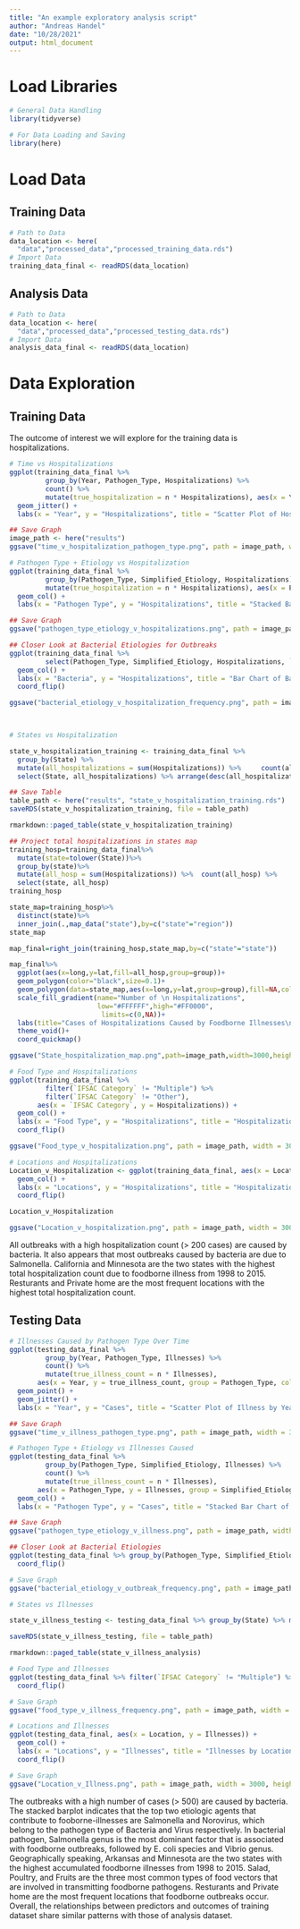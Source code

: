 ```yaml
---
title: "An example exploratory analysis script"
author: "Andreas Handel"
date: "10/28/2021"
output: html_document
---
```



# Load Libraries
```r
# General Data Handling
library(tidyverse)

# For Data Loading and Saving
library(here)
```

# Load Data

## Training Data
```r
# Path to Data
data_location <- here(
  "data","processed_data","processed_training_data.rds")
# Import Data
training_data_final <- readRDS(data_location)
```

## Analysis Data
```r
# Path to Data
data_location <- here(
  "data","processed_data","processed_testing_data.rds")
# Import Data
analysis_data_final <- readRDS(data_location)
```

# Data Exploration
## Training Data

The outcome of interest we will explore for the training data is hospitalizations.

```r
# Time vs Hospitalizations
ggplot(training_data_final %>% 
         group_by(Year, Pathogen_Type, Hospitalizations) %>% 
         count() %>% 
         mutate(true_hospitalization = n * Hospitalizations), aes(x = Year, y = true_hospitalization, group = Pathogen_Type, color = Pathogen_Type)) + geom_point() + 
  geom_jitter() + 
  labs(x = "Year", y = "Hospitalizations", title = "Scatter Plot of Hospitalizations by Year and Pathogen Type")

## Save Graph
image_path <- here("results")
ggsave("time_v_hospitalization_pathogen_type.png", path = image_path, width = 3000, height = 2000, units = "px")

# Pathogen Type + Etiology vs Hospitalization
ggplot(training_data_final %>% 
         group_by(Pathogen_Type, Simplified_Etiology, Hospitalizations) %>% count() %>% 
         mutate(true_hospitalization = n * Hospitalizations), aes(x = Pathogen_Type, y = true_hospitalization, group = Simplified_Etiology, fill = Simplified_Etiology)) +
  geom_col() + 
  labs(x = "Pathogen Type", y = "Hospitalizations", title = "Stacked Bar Chart of Hospitalizations by \nPathogen Type and Etiology")

## Save Graph
ggsave("pathogen_type_etiology_v_hospitalizations.png", path = image_path, width = 3000, height = 2000, units = "px")

## Closer Look at Bacterial Etiologies for Outbreaks
ggplot(training_data_final %>% 
         select(Pathogen_Type, Simplified_Etiology, Hospitalizations, `IFSAC Category`) %>% filter(Pathogen_Type == "Bacteria"), aes(x = Simplified_Etiology,y=`Hospitalizations`))+ 
  geom_col() + 
  labs(x = "Bacteria", y = "Hospitalizations", title = "Bar Chart of Bacteria Frequency")+
  coord_flip()

ggsave("bacterial_etiology_v_hospitalization_frequency.png", path = image_path, width = 3000, height = 2000, units = "px")


       
# States vs Hospitalization

state_v_hospitalization_training <- training_data_final %>% 
  group_by(State) %>% 
  mutate(all_hospitalizations = sum(Hospitalizations)) %>%     count(all_hospitalizations) %>% 
  select(State, all_hospitalizations) %>% arrange(desc(all_hospitalizations))

## Save Table
table_path <- here("results", "state_v_hospitalization_training.rds")
saveRDS(state_v_hospitalization_training, file = table_path)

rmarkdown::paged_table(state_v_hospitalization_training)

## Project total hospitalizations in states map
training_hosp=training_data_final%>%
  mutate(state=tolower(State))%>%
  group_by(state)%>%
  mutate(all_hosp = sum(Hospitalizations)) %>%  count(all_hosp) %>%
  select(state, all_hosp)
training_hosp

state_map=training_hosp%>%
  distinct(state)%>%
  inner_join(.,map_data("state"),by=c("state"="region"))
state_map

map_final=right_join(training_hosp,state_map,by=c("state"="state"))

map_final%>%
  ggplot(aes(x=long,y=lat,fill=all_hosp,group=group))+
  geom_polygon(color="black",size=0.1)+
  geom_polygon(data=state_map,aes(x=long,y=lat,group=group),fill=NA,color="black",size=0.3)+
  scale_fill_gradient(name="Number of \n Hospitalizations",
                      low="#FFFFFF",high="#FF0000",
                       limits=c(0,NA))+
  labs(title="Cases of Hospitalizations Caused by Foodborne Illnesses\n in Each State During 1998-2015")+
  theme_void()+
  coord_quickmap()

ggsave("State_hospitalization_map.png",path=image_path,width=3000,height=2000,units="px")

# Food Type and Hospitalizations
ggplot(training_data_final %>% 
         filter(`IFSAC Category` != "Multiple") %>% 
         filter(`IFSAC Category` != "Other"), 
       aes(x = `IFSAC Category`, y = Hospitalizations)) + 
  geom_col() + 
  labs(x = "Food Type", y = "Hospitalizations", title = "Hospitalizations by Food Type, Excluding 'Multiple' and 'Other'")+
  coord_flip()

ggsave("Food_type_v_hospitalization.png", path = image_path, width = 3000, height = 2000, units = "px")

# Locations and Hospitalizations
Location_v_Hospitalization <- ggplot(training_data_final, aes(x = Location, y = Hospitalizations)) +
  geom_col() + 
  labs(x = "Locations", y = "Hospitalizations", title = "Hospitalizations by Food Type, Excluding 'Multiple' and \n'Other'")+
  coord_flip()

Location_v_Hospitalization

ggsave("Location_v_hospitalization.png", path = image_path, width = 3000, height = 2000, units = "px")

```
All outbreaks with a high hospitalization count (> 200 cases) are caused by bacteria. It also appears that most outbreaks caused by bacteria are due to Salmonella. California and Minnesota are the two states with the highest total hospitalization count due to foodborne illness from 1998 to 2015. Resturants and Private home are the most frequent locations with the highest total hospitalization count.

## Testing Data
```r
# Illnesses Caused by Pathogen Type Over Time
ggplot(testing_data_final %>% 
         group_by(Year, Pathogen_Type, Illnesses) %>% 
         count() %>% 
         mutate(true_illness_count = n * Illnesses), 
       aes(x = Year, y = true_illness_count, group = Pathogen_Type, color = Pathogen_Type)) + 
  geom_point() + 
  geom_jitter() + 
  labs(x = "Year", y = "Cases", title = "Scatter Plot of Illness by Year and Pathogen Type")

## Save Graph
ggsave("time_v_illness_pathogen_type.png", path = image_path, width = 3000, height = 2000, units = "px")

# Pathogen Type + Etiology vs Illnesses Caused
ggplot(testing_data_final %>% 
         group_by(Pathogen_Type, Simplified_Etiology, Illnesses) %>% 
         count() %>% 
         mutate(true_illness_count = n * Illnesses), 
       aes(x = Pathogen_Type, y = Illnesses, group = Simplified_Etiology, fill = Simplified_Etiology)) + 
  geom_col() + 
  labs(x = "Pathogen Type", y = "Cases", title = "Stacked Bar Chart of Illnesses by Pathogen Type and Etiology")

## Save Graph
ggsave("pathogen_type_etiology_v_illness.png", path = image_path, width = 3000, height = 2000, units = "px")

## Closer Look at Bacterial Etiologies
ggplot(testing_data_final %>% group_by(Pathogen_Type, Simplified_Etiology, Illnesses) %>% filter(Pathogen_Type == "Bacteria"), aes(x = Simplified_Etiology)) + geom_bar() + labs(x = "Bacteria", y = "Cases", title = "Bar Chart of Bacteria Frequency")+
  coord_flip()

# Save Graph
ggsave("bacterial_etiology_v_outbreak_frequency.png", path = image_path, width = 3000, height = 2000, units = "px")

# States vs Illnesses

state_v_illness_testing <- testing_data_final %>% group_by(State) %>% mutate(all_illnesses = sum(Illnesses)) %>% count(all_illnesses) %>% select(State, all_illnesses) %>% arrange(desc(all_illnesses))

saveRDS(state_v_illness_testing, file = table_path)

rmarkdown::paged_table(state_v_illness_analysis)

# Food Type and Illnesses
ggplot(testing_data_final %>% filter(`IFSAC Category` != "Multiple") %>% filter(`IFSAC Category` != "Other"), aes(x = `IFSAC Category`, y = Illnesses)) + geom_col() + labs(x = "Food Type", y = "Illnesses", title = "Illnesses by Food Type, Excluding 'Multiple' and 'Other'")+
  coord_flip()

# Save Graph
ggsave("food_type_v_illness_frequency.png", path = image_path, width = 3000, height = 2000, units = "px")

# Locations and Illnesses
ggplot(testing_data_final, aes(x = Location, y = Illnesses)) +
  geom_col() + 
  labs(x = "Locations", y = "Illnesses", title = "Illnesses by Locations")+
  coord_flip()

# Save Graph
ggsave("Location_v_Illness.png", path = image_path, width = 3000, height = 2000, units = "px")

```
The outbreaks with a high number of cases (> 500) are caused by bacteria. The stacked barplot indicates that the top two etiologic agents that contribute to fooborne-illnesses are Salmonella and Norovirus, which belong to the pathogen type of Bacteria and Virus respectively. In bacterial pathogen, Salmonella genus is the most dominant factor that is associated with foodborne outbreaks, followed by E. coli species and Vibrio genus. Geographically speaking, Arkansas and Minnesota are the two states with the highest accumulated foodborne illnesses from 1998 to 2015. Salad, Poultry, and Fruits are the three most common types of food vectors that are involved in transmitting foodborne pathogens. Resturants and Private home are the most frequent locations that foodborne outbreaks occur.
Overall, the relationships between predictors and outcomes of training dataset share similar patterns with those of analysis dataset.
